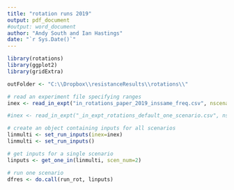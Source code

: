 ```yaml
---
title: "rotation runs 2019"
output: pdf_document
#output: word_document
author: "Andy South and Ian Hastings"
date: "`r Sys.Date()`"
---
```

  
```r
library(rotations)
library(ggplot2)
library(gridExtra)

outFolder <- "C:\\Dropbox\\resistanceResults\\rotations\\"
```  


```r



# read an experiment file specifying ranges
inex <- read_in_expt("in_rotations_paper_2019_inssame_freq.csv", nscenarios=1) 

#inex <- read_in_expt("_in_expt_rotations_default_one_scenario.csv", nscenarios=1) 

# create an object containing inputs for all scenarios
linmulti <- set_run_inputs(inex=inex)
linmulti <- set_run_inputs()

# get inputs for a single scenario
linputs <- get_one_in(linmulti, scen_num=2)

# run one scenario
dfres <- do.call(run_rot, linputs)

```
